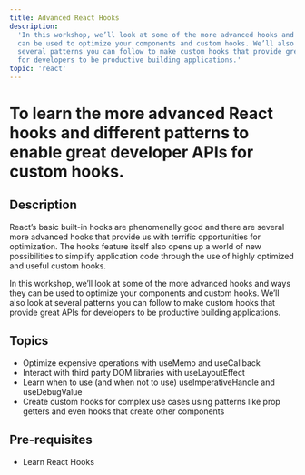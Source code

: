 ```yaml
---
title: Advanced React Hooks
description:
  'In this workshop, we’ll look at some of the more advanced hooks and ways they
  can be used to optimize your components and custom hooks. We’ll also look at
  several patterns you can follow to make custom hooks that provide great APIs
  for developers to be productive building applications.'
topic: 'react'
---
```


# To learn the more advanced React hooks and different patterns to enable great developer APIs for custom hooks.

## Description

React’s basic built-in hooks are phenomenally good and there are several more
advanced hooks that provide us with terrific opportunities for optimization. The
hooks feature itself also opens up a world of new possibilities to simplify
application code through the use of highly optimized and useful custom hooks.

In this workshop, we’ll look at some of the more advanced hooks and ways they
can be used to optimize your components and custom hooks. We’ll also look at
several patterns you can follow to make custom hooks that provide great APIs for
developers to be productive building applications.

## Topics

- Optimize expensive operations with useMemo and useCallback
- Interact with third party DOM libraries with useLayoutEffect
- Learn when to use (and when not to use) useImperativeHandle and useDebugValue
- Create custom hooks for complex use cases using patterns like prop getters and
  even hooks that create other components

## Pre-requisites

- Learn React Hooks
